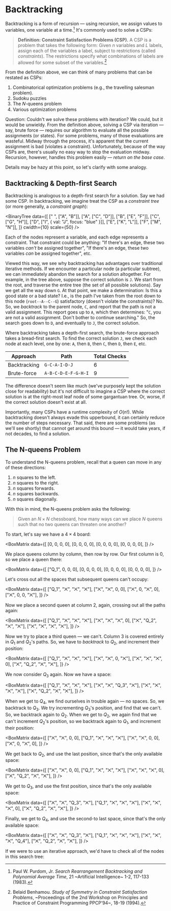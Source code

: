 
# Backtracking

Backtracking is a form of recursion — using recursion, we assign values to
variables, one variable at a time.[^cite_bt] It's commonly used to solve a
CSPs:

> __Definition: Constraint Satisfaction Problems (CSP).__ A CSP is a
> problem that takes the following form: Given ${n}$ variables and ${L}$
> labels, assign each of the variables a label, subject to restrictions
> (called _constraints_). The restrictions specify what combinations of
> labels are allowed for some subset of the variables.[^cite_csp]

From the definition above, we can think of many problems that can be
restated as CSPs:

1. Combinatorical optimization problems (e.g., the travelling salesman
   problem).
2. Sudoku puzzles
3. The 𝑁-queens problem
4. Various optimization problems

Question: Couldn't we solve these problems with iteration? We could, but it
would be unwieldy. From the definition above, solving a CSP via iteration —
say, brute force — requires our algorithm to evaluate all the possible
assignments (or states). For some problems, many of those evaluations are
wasteful. Midway through the process, it's apparent that the current
assignment is bad (violates a constraint). Unfortunately, because of the
way CSPs are, there's usually no easy way to stop the evaluation midway.
Recursion, however, handles this problem easily — _return on the base
case_.

Details may be hazy at this point, so let's clarify with some analogy.

[^cite_bt]:
    Paul W. Purdom, Jr. _Search Rearrangement Backtracking and Polynomial
    Average Time_, 21 ~Artificial Intelligence~ 1-2, 117-133 (1983).

[^cite_csp]:
    Belaid Benhamou. _Study of Symmetry in Constraint Satisfaction
    Problems_, ~Proceedings of the 2nd Workshop on Principles and Practice
    of Constraint Programming PPCP’94~, 18-19 (1994).

## Backtracking & Depth-first Search

Backtracking is analogous to a depth-first search for a solution. Say we
had some CSP. In backtracking, we imagine treat the CSP as a _constraint
tree_ (or more generally, a _constraint graph_):

<BinaryTree
	data={[
		[" ", ["A", "B"]],
		["A", ["C", "D"]],
		["B", ["E", "F"]],
		["C", ["G", "H"]],
		["D", ["I", { val: "J", focus: "blue" }]],
		["E", ["K", "L"]],
		["F", ["M", "N"]],
	]}
	cwidth={10}
	scale={50}
/>

Each of the nodes represent a variable, and each edge represents a
constraint. That constraint could be anything: "If there's an edge, these
two variables _can't_ be assigned together", "If there's an edge, these two
variables _can_ be assigned together", etc.

Viewed this way, we see why backtracking has advantages over traditional
iterative methods. If we encounter a particular node (a particular
subtree), we can immediately abandon the search for a solution altogether.
For example, in the tree above, suppose the correct solution is `J`. We
start from the root, and traverse the entire tree (the set of all possible
solutions). Say we get all the way down `G`. At that point, we make a
determination: Is this a good state or a bad state? I.e., is the path I've
taken from the root down to this node (`root--A--C--G`) satisfactory
(doesn't violate the constraints)? No. So, we _backtrack_ to the parent
node, `C`, and report that the path is not a valid assignment. This report
goes up to `A`, which then determines: "`C`, you are not a valid
assignment. Don't bother to continue searching." So, the search goes down
to `D`, and eventually to `J`, the correct solution.

Where backtracking takes a depth-first search, the brute-force approach
takes a bread-first search. To find the correct solution `J`, we check each
node at each level, one by one: `A`, then `B`, then `C`, then `D`, then
`E`, etc.

| Approach     | Path                | Total Checks |
| ------------ | ------------------- | ------------ |
| Backtracking | `G-C-A-I-D-J`       | 6            |
| Brute-force  | `A-B-C-D-E-F-G-H-I` | 9            |

The difference doesn't seem like much (we've purposely kept the solution
close for readability) but it's not difficult to imagine a CSP where the
correct solution is at the right-most leaf node of some gargantuan tree.
Or, worse, if the correct solution doesn't exist at all.

Importantly, many CSPs have a runtime complexity of ${O(n!).}$ While
backtracking doesn't always evade this upperbound, it can certainly reduce
the number of steps necessary. That said, there are some problems (as we'll
see shortly) that cannot get around this bound — it would take years, if
not decades, to find a solution.

## The N-queens Problem

To understand the N-queens problem, recall that a queen can move in any of
these directions:

1. ${n}$ squares to the left.
2. ${n}$ squares to the right.
3. ${n}$ squares forwards.
4. ${n}$ squares backwards.
5. ${n}$ squares diagonally.

With this in mind, the N-queens problem asks the following:

> Given an ${N \times N}$ chessboard, how many ways can we place ${N}$
> queens such that no two queens can threaten one another?

To start, let's say we have a ${4 \times 4}$ board:

<BoxMatrix
	data={[
		[0, 0, 0, 0],
		[0, 0, 0, 0],
		[0, 0, 0, 0],
		[0, 0, 0, 0],
	]}
/>

We place queens column by column, then row by row. Our first column is 0,
so we place a queen there:

<BoxMatrix
	data={[
		["Q_1", 0, 0, 0],
		[0, 0, 0, 0],
		[0, 0, 0, 0],
		[0, 0, 0, 0],
	]}
/>

Let's cross out all the spaces that subsequent queens can't occupy:

<BoxMatrix
	data={[
		["Q_1", "⨉", "⨉", "⨉"],
		["⨉", "⨉", 0, 0],
		["⨉", 0, "⨉", 0],
		["⨉", 0, 0, "⨉"],
	]}
/>

Now we place a second queen at column 2, again, crossing out all the paths
again:

<BoxMatrix
	data={[
		["Q_1", "⨉", "⨉", "⨉"],
		["⨉", "⨉", "⨉", 0],
		["⨉", "Q_2", "⨉", "⨉"],
		["⨉", "⨉", "⨉", "⨉"],
	]}
/>

Now we try to place a third queen — we can't. Column 3 is covered entirely
in ${Q_1}$ and ${Q_2}$'s paths. So, we have to _backtrack_ to ${Q_2,}$ and
increment their position:

<BoxMatrix
	data={[
		["Q_1", "⨉", "⨉", "⨉"],
		["⨉", "⨉", 0, "⨉"],
		["⨉", "⨉", "⨉", 0],
		["⨉", "Q_2", "⨉", "⨉"],
	]}
/>

We now consider ${Q_3}$ again. Now we have a space:

<BoxMatrix
	data={[
		["Q_1", "⨉", "⨉", "⨉"],
		["⨉", "⨉", "Q_3", "⨉"],
		["⨉", "⨉", "⨉", "⨉"],
		["⨉", "Q_2", "⨉", "⨉"],
	]}
/>

When we get to ${Q_4,}$ we find ourselves in trouble again — no spaces. So,
we backtrack to ${Q_3.}$ We try incrementing ${Q_3}$'s position, and find
that we can't. So, we backtrack again to ${Q_2.}$ When we get to ${Q_2,}$
we again find that we can't increment ${Q_2}$'s position, so we backtrack
again to ${Q_1,}$ and increment their position:

<BoxMatrix
	data={[
		["⨉", "⨉", 0, 0],
		["Q_1", "⨉", "⨉", "⨉"],
		["⨉", "⨉", 0, 0],
		["⨉", 0, "⨉", 0],
	]}
/>

We get back to ${Q_2,}$ and use the last position, since that's the only
available space:

<BoxMatrix
	data={[
		["⨉", "⨉", 0, 0],
		["Q_1", "⨉", "⨉", "⨉"],
		["⨉", "⨉", "⨉", 0],
		["⨉", "Q_2", "⨉", "⨉"],
	]}
/>

We get to ${Q_3,}$ and use the first position, since that's the only
available space:

<BoxMatrix
	data={[
		["⨉", "⨉", "Q_3", "⨉"],
		["Q_1", "⨉", "⨉", "⨉"],
		["⨉", "⨉", "⨉", 0],
		["⨉", "Q_2", "⨉", "⨉"],
	]}
/>

Finally, we get to ${Q_4,}$ and use the second-to last space, since that's
the only available space:

<BoxMatrix
	data={[
		["⨉", "⨉", "Q_3", "⨉"],
		["Q_1", "⨉", "⨉", "⨉"],
		["⨉", "⨉", "⨉", "Q_4"],
		["⨉", "Q_2", "⨉", "⨉"],
	]}
/>

If we were to use an iterative approach, we'd have to check
all of the nodes in this search tree:

